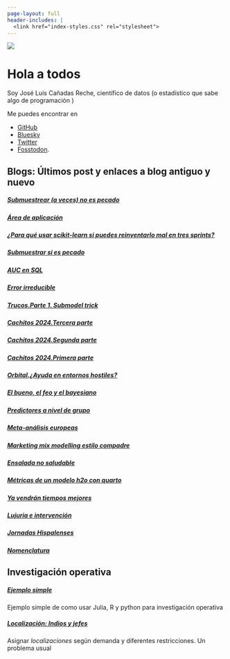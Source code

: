 ```yaml
---
page-layout: full
header-includes: |
  <link href="index-styles.css" rel="stylesheet">
---
```


::: {.grid}

::: {.g-col-12 .g-col-md-6 id='bio-pic'}
![](profile2.jpg)
:::

::: {.g-col-12 .g-col-md-6 id='about-me-text'}
# Hola a todos

Soy José Luis Cañadas Reche, científico de datos (o estadístico que sabe algo de programación )


Me puedes encontrar en 

* [GitHub](https://github.com/joscani) 
* [Bluesky](https://bsky.app/profile/joscani.muestrear-no-es-pecado.es)
* [Twitter](https://twitter.com/joscani) 
* [Fosstodon](https://fosstodon.org/@joscani). 

:::


::: {.g-col-12 .g-col-md-5 .g-start-md-2}
# Blogs: Últimos post y enlaces a blog antiguo y nuevo 

##### [__Submuestrear (a veces) no es pecado__](2025/05/submuestrear_bis.html)
##### [__Área de aplicación__](2025/05/aoa.html)
##### [__¿Para qué usar scikit-learn si puedes reinventarlo mal en tres sprints?__](2025/04/frameworks.html)
##### [__Submuestrar si es pecado__](2025/03/submuestrear.html)
##### [__AUC en SQL__](2025/03/auc_sql.html)
##### [__Error irreducible__](2025/02/error_irreducible.html)
##### [__Trucos.Parte 1. Submodel trick__](2025/02/tricks.html)
##### [__Cachitos 2024.Tercera parte__](2025/01/nochevieja-cachitos-2024/cachitos_2024_tercera_parte.html)
##### [__Cachitos 2024.Segunda parte__](2025/01/nochevieja-cachitos-2024/cachitos_2024_segunda_parte.html)
##### [__Cachitos 2024.Primera parte__](2025/01/nochevieja-cachitos-2024/cachitos_2024_primera_parte.html)
##### [__Orbital.¿Ayuda en entornos hostiles?__](2024/11/orbital_entornos_hostiles.html)
##### [__El bueno, el feo y el bayesiano__](2024/09/god_and_bad_confounders.html)
##### [__Predictores a nivel de grupo__](2024/08/predictores_nivel_grupo_inf_causal.html)
##### [__Meta-análisis europeas__](2024/06/meta-analisis-europeas.html)
##### [__Marketing mix modelling estilo compadre__](2024/06/mmm_estilo_compadre.html)
##### [__Ensalada no saludable__](2024/05/Ensalada_no_saludable.html)
##### [__Métricas de un modelo h2o con quarto__](2024/04/metricas_modelo_con_quarto.html)
##### [__Ya vendrán tiempos mejores__](2024/04/tiempos_mejores.html)
##### [__Lujuria e intervención__](2024/03/lujuria_e_intervencion.html)
##### [__Jornadas Hispalenses__](2024/03/jornadas2024.html)
##### [__Nomenclatura__](2024/02/nomenclatura.html)

:::

::: {.g-col-12 .g-col-md-5 .g-start-md-2}

# Investigación operativa


##### [Ejemplo simple ](2022/06/21/io-parte-1/)
Ejemplo simple de como usar Julia, R y python para investigación operativa

##### [Localización: Indios y jefes](2022/08/01/indios-y-jefes-io-al-servicio-del-mal/)
Asignar _localizaciones_ según demanda y diferentes restricciones. Un problema usual



:::

:::
